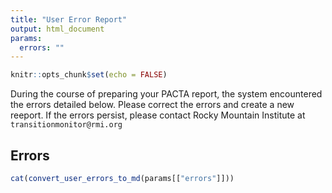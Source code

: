 ```yaml
---
title: "User Error Report"
output: html_document
params:
  errors: ""
---
```


```r
knitr::opts_chunk$set(echo = FALSE)
```

During the course of preparing your PACTA report, the system encountered the errors detailed below. Please correct the errors and create a new reeport. If the errors persist, please contact Rocky Mountain Institute at `transitionmonitor@rmi.org`

## Errors

```r
cat(convert_user_errors_to_md(params[["errors"]]))
```
